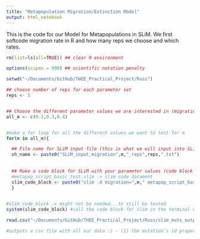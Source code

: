 ```yaml
---
title: "Metapopulation Migration/Extinction Model"
output: html_notebook
---
```


This is the code for our Model for Metapopulations in SLiM.
We first softcode migration rate in R and how many reps we choose and which rates. 

```r

rm(list=ls(all=TRUE)) ## clear R environment

options(scipen = 999) ## scientific notation penalty

setwd("~/Documents/GitHub/THEE_Practical_Project/Russ")

## choose number of reps for each parameter set
reps <- 5


## Choose the different parameter values we are interested in (migration rate)
all_m <- c(0.2,0.3,0.4)


#make a for loop for all the different values we want to test for m 
for(m in all_m){

  ## File name for SLiM input file (this is what we will input into SLiM -> directly via bash in R)
  sh_name <- paste0("SLiM_input_migration",m,"_reps",reps,".txt")
  
  
  ## Make a code block for SLiM with your parameter values (code block = input into terminal / directly via bash command in R)
  #metapop_script_basic_test.slim -> slim code document
  slim_code_block <- paste0("slim -d migration=",m," metapop_script_basic_test.slim")
  }
 

#slim_code_block -> might not be needed...to still be tested
system(slim_code_block) #call the code block for slim in the terminal via bash, system invokes the OS command specified by command.

read.csv("~/Documents/GitHub/THEE_Practical_Project/Russ/slim_muts_output_migration =0.4_seed =3208728106824729961.csv") #File name has to be changed for newly created csv files

#outputs a csv file with all our data :) - (1) the mutation’s id property, (2) the identifier of its mutation type, (3) its position, (4) its selection coefficient, (5) its dominance coefficient, (6) origin subpopulation identifier, (7) origin tick, and (8) prevalence.


```

